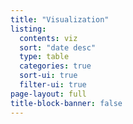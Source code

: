 ---
title: "Visualization"
listing:
  contents: viz
  sort: "date desc"
  type: table
  categories: true
  sort-ui: true
  filter-ui: true
page-layout: full
title-block-banner: false
---



